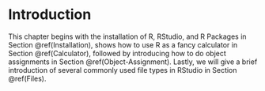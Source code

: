 # Introduction {#introduction}

This chapter begins with the installation of R, RStudio, and R Packages in Section \@ref(Installation), shows how to use R as a fancy calculator in Section \@ref(Calculator), followed by introducing how to do object assignments in Section \@ref(Object-Assignment). Lastly, we will give a brief introduction of several commonly used file types in RStudio in Section \@ref(Files).

